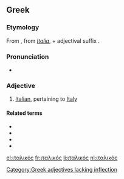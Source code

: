 ==Greek==

===Etymology===
From {{term|Ιταλία|tr=Italia||Italy|lang=el}}, from {{etyl|la|el}} ''[[Italia]]'', + adjectival suffix {{term|-ικός|tr=ikos|lang=el}}.

===Pronunciation===
* {{IPA|/italiˈkos/|lang=el}}

===Adjective===
{{el-adj|f=ιταλική|n=ιταλικό|tr=italikós}}

# [[Italian]], pertaining to [[Italy]]

====Related terms====
* {{l|el|Ιταλίδα|gloss=Italian woman|g=f}}
* {{l|el|Ιταλός|gloss=Italian man|g=m}}
* {{l|el|Ιταλία|gloss=Italy|g=f}}
* {{l|el|ιταλικά|gloss=Italian language|g=n|g2=p}}

[[Category:Greek adjectives lacking inflection]]

{{DEFAULTSORT:ιταλικοσ}}

[[el:ιταλικός]]
[[fr:ιταλικός]]
[[li:ιταλικός]]
[[nl:ιταλικός]]
